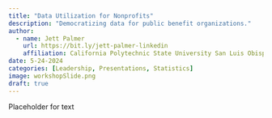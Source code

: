 ```yaml
---
title: "Data Utilization for Nonprofits"
description: "Democratizing data for public benefit organizations."
author:
  - name: Jett Palmer
    url: https://bit.ly/jett-palmer-linkedin
    affiliation: California Polytechnic State University San Luis Obispo; Associated Students Inc.
date: 5-24-2024
categories: [Leadership, Presentations, Statistics]
image: workshopSlide.png
draft: true
---
```


Placeholder for text
